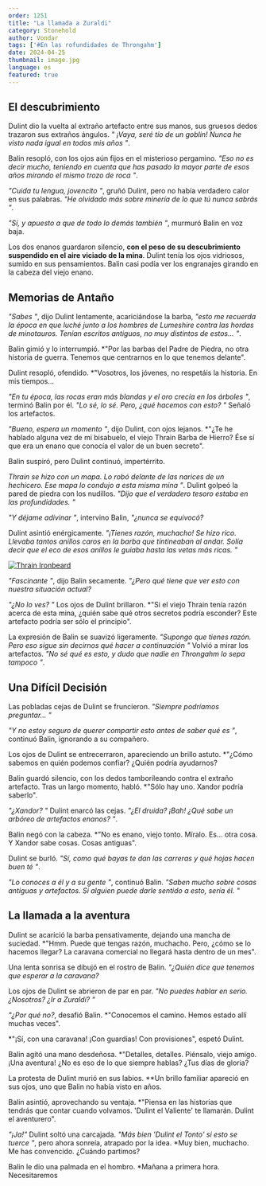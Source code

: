```yaml
---
order: 1251
title: "La llamada a Zuraldi"
category: Stonehold
author: Vondar
tags: ['#En las rofundidades de Throngahm']
date: 2024-04-25
thumbnail: image.jpg
language: es
featured: true
---
```


## El descubrimiento

Dulint dio la vuelta al extraño artefacto entre sus manos, sus gruesos dedos trazaron sus extraños ángulos. *" ¡Vaya, seré tío de un goblin! Nunca he visto nada igual en todos mis años "*.

Balin resopló, con los ojos aún fijos en el misterioso pergamino. *"Eso no es decir mucho, teniendo en cuenta que has pasado la mayor parte de esos años mirando el mismo trozo de roca "*.

*"Cuida tu lengua, jovencito "*, gruñó Dulint, pero no había verdadero calor en sus palabras. *"He olvidado más sobre minería de lo que tú nunca sabrás "*.

*"Sí, y apuesto a que de todo lo demás también "*, murmuró Balin en voz baja.

Los dos enanos guardaron silencio, **con el peso de su descubrimiento suspendido en el aire viciado de la mina**. Dulint tenía los ojos vidriosos, sumido en sus pensamientos. Balin casi podía ver los engranajes girando en la cabeza del viejo enano.

## Memorias de Antaño

*"Sabes "*, dijo Dulint lentamente, acariciándose la barba, *"esto me recuerda la época en que luché junto a los hombres de Lumeshire contra las hordas de minotauros. Tenían escritos antiguos, no muy distintos de estos... "*.

Balin gimió y lo interrumpió. *"Por las barbas del Padre de Piedra, no otra historia de guerra. Tenemos que centrarnos en lo que tenemos delante".

Dulint resopló, ofendido. *"Vosotros, los jóvenes, no respetáis la historia. En mis tiempos...

*"En tu época, las rocas eran más blandas y el oro crecía en los árboles "*, terminó Balin por él. *"Lo sé, lo sé. Pero, ¿qué hacemos con esto? "* Señaló los artefactos.

*"Bueno, espera un momento "*, dijo Dulint, con ojos lejanos. *"¿Te he hablado alguna vez de mi bisabuelo, el viejo Thrain Barba de Hierro? Ése sí que era un enano que conocía el valor de un buen secreto".

Balin suspiró, pero Dulint continuó, impertérrito.

*Thrain se hizo con un mapa. Lo robó delante de las narices de un hechicero. Ese mapa lo condujo a esta misma mina "*. Dulint golpeó la pared de piedra con los nudillos. *"Dijo que el verdadero tesoro estaba en las profundidades. "*

*"Y déjame adivinar "*, intervino Balin, *"¿nunca se equivocó?*

Dulint asintió enérgicamente. *"¡Tienes razón, muchacho! Se hizo rico. Llevaba tantos anillos caros en la barba que tintineaban al andar. Solía decir que el eco de esos anillos le guiaba hasta las vetas más ricas. "*

[![Thrain Ironbeard](https://i.imgur.com/RlqFzFh.jpeg)](https://i.imgur.com/RlqFzFh.jpeg)

*"Fascinante "*, dijo Balin secamente. *"¿Pero qué tiene que ver esto con nuestra situación actual?*

*"¿No lo ves? "* Los ojos de Dulint brillaron. *"Si el viejo Thrain tenía razón acerca de esta mina, ¿quién sabe qué otros secretos podría esconder? Este artefacto podría ser sólo el principio".

La expresión de Balin se suavizó ligeramente. *"Supongo que tienes razón. Pero eso sigue sin decirnos qué hacer a continuación "* Volvió a mirar los artefactos. *"No sé qué es esto, y dudo que nadie en Throngahm lo sepa tampoco "*.

## Una Difícil Decisión

Las pobladas cejas de Dulint se fruncieron. *"Siempre podríamos preguntar... "*

*"Y no estoy seguro de querer compartir esto antes de saber qué es "*, continuó Balin, ignorando a su compañero.

Los ojos de Dulint se entrecerraron, apareciendo un brillo astuto. *"¿Cómo sabemos en quién podemos confiar? ¿Quién podría ayudarnos?

Balin guardó silencio, con los dedos tamborileando contra el extraño artefacto. Tras un largo momento, habló. *"Sólo hay uno. Xandor podría saberlo".

*"¿Xandor? "* Dulint enarcó las cejas. *"¿El druida? ¡Bah! ¿Qué sabe un arbóreo de artefactos enanos? "*.

Balin negó con la cabeza. *"No es enano, viejo tonto. Míralo. Es... otra cosa. Y Xandor sabe cosas. Cosas antiguas".

Dulint se burló. *"Sí, como qué bayas te dan las carreras y qué hojas hacen buen té "*.

*"Lo conoces a él y a su gente "*, continuó Balin. *"Saben mucho sobre cosas antiguas y artefactos. Si alguien puede darle sentido a esto, sería él. "*

## La llamada a la aventura

Dulint se acarició la barba pensativamente, dejando una mancha de suciedad. *"Hmm. Puede que tengas razón, muchacho. Pero, ¿cómo se lo hacemos llegar? La caravana comercial no llegará hasta dentro de un mes".

Una lenta sonrisa se dibujó en el rostro de Balin. *"¿Quién dice que tenemos que esperar a la caravana?*

Los ojos de Dulint se abrieron de par en par. *"No puedes hablar en serio. ¿Nosotros? ¿Ir a Zuraldi? "*

*"¿Por qué no?*, desafió Balin. *"Conocemos el camino. Hemos estado allí muchas veces".

*"¡Sí, con una caravana! ¡Con guardias! Con provisiones", espetó Dulint.

Balin agitó una mano desdeñosa. *"Detalles, detalles. Piénsalo, viejo amigo. ¡Una aventura! ¿No es eso de lo que siempre hablas? ¿Tus días de gloria?

La protesta de Dulint murió en sus labios. **Un brillo familiar apareció en sus ojos, uno que Balin no había visto en años.

Balin asintió, aprovechando su ventaja. *"Piensa en las historias que tendrás que contar cuando volvamos. 'Dulint el Valiente' te llamarán. Dulint el aventurero".

*"¡Ja!"* Dulint soltó una carcajada. *"Más bien 'Dulint el Tonto' si esto se tuerce "*, pero ahora sonreía, atrapado por la idea. *Muy bien, muchacho. Me has convencido. ¿Cuándo partimos?

Balin le dio una palmada en el hombro. *Mañana a primera hora. Necesitaremos 
